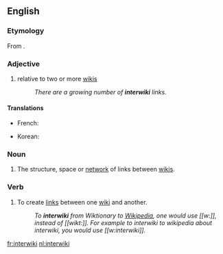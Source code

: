 {{wikipedia}}
{{selfref|For interwiki related to the Wikimedia projects, see [[Wikipedia:Wikipedia:InterWikimedia links|Wikipedia:InterWikimedia links]].}}
==English==

===Etymology===
From {{prefix|inter|wiki}}.

===Adjective===
{{en-adj|-}}

# {{wjargon}} relative to two or more [[wiki]]s
#: ''There are a growing number of '''interwiki''' links.''

====Translations====
{{trans-top|relative to two or more wikis}}
* French: {{t+|fr|interwiki}}
{{trans-mid}}
* Korean: {{t|ko|인터위키|sc=Kore}}
{{trans-bottom}}

===Noun===
{{en-noun}}

# {{wjargon}} The structure, space or [[network]] of links between [[wiki]]s.

===Verb===
{{en-verb|interwikis|interwikiing|interwikied}}

# {{wjargon}} To create [[link]]s between one [[wiki]] and another.
#: ''To '''interwiki''' from Wiktionary to [[Wikipedia]], one would use <nowiki>[[w:]]</nowiki>, instead of <nowiki>[[wikt:]]</nowiki>.  For example to interwiki to wikipedia about interwiki, you would use <nowiki>[[w:interwiki]]</nowiki>.''

[[fr:interwiki]]
[[nl:interwiki]]